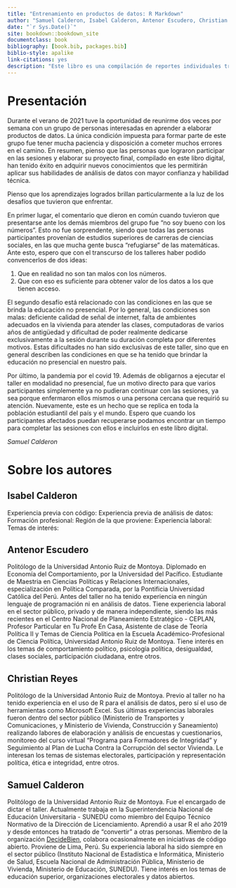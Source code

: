 ```yaml
--- 
title: "Entrenamiento en productos de datos: R Markdown"
author: "Samuel Calderon, Isabel Calderon, Antenor Escudero, Christian Reyes"
date: "`r Sys.Date()`"
site: bookdown::bookdown_site
documentclass: book
bibliography: [book.bib, packages.bib]
biblio-style: apalike
link-citations: yes
description: "Este libro es una compilación de reportes individuales trabajados durante el verano 2021 en el Taller de Elaboración de productos de datos dictado por Samuel Calderon."
---
```


# Presentación {-}

Durante el verano de 2021 tuve la oportunidad de reunirme dos veces por semana con un grupo de personas interesadas en aprender a elaborar productos de datos. La única condición impuesta para formar parte de este grupo fue tener mucha paciencia y disposición a cometer muchos errores en el camino. En resumen, pienso que las personas que lograron participar en las sesiones y elaborar su proyecto final, compilado en este libro digital, han tenido éxito en adquirir nuevos conocimientos que les permitirán aplicar sus habilidades de análisis de datos con mayor confianza y habilidad técnica. 

Pienso que los aprendizajes logrados brillan particularmente a la luz de los desafíos que tuvieron que enfrentar. 

En primer lugar, el comentario que dieron en común cuando tuvieron que presentarse ante los demás miembros del grupo fue "no soy bueno con los números". Esto no fue sorprendente, siendo que todas las personas participantes provenían de estudios superiores de carreras de ciencias sociales, en las que mucha gente busca "refugiarse" de las matemáticas. Ante esto, espero que con el transcurso de los talleres haber podido convencerlos de dos ideas:

1. Que en realidad no son tan malos con los números.
2. Que con eso es suficiente para obtener valor de los datos a los que tienen acceso.

El segundo desafío está relacionado con las condiciones en las que se brinda la educación no presencial. Por lo general, las condiciones son malas: deficiente calidad de señal de internet, falta de ambientes adecuados en la vivienda para atender las clases, computadoras de varios años de antigüedad y dificultad de poder realmente dedicarse exclusivamente a la sesión durante su duración completa por diferentes motivos. Estas dificultades no han sido exclusivas de este taller, sino que en general describen las condiciones en que se ha tenido que brindar la educación no presencial en nuestro país.

Por último, la pandemia por el covid 19. Además de obligarnos a ejecutar el taller en modalidad no presencial, fue un motivo directo para que varios participantes simplemente ya no pudieran continuar con las sesiones, ya sea porque enfermaron ellos mismos o una persona cercana que requirió su atención. Nuevamente, este es un hecho que se replica en toda la población estudiantil del país y el mundo. Espero que cuando los participantes afectados puedan recuperarse podamos encontrar un tiempo para completar las sesiones con ellos e incluirlos en este libro digital.

*Samuel Calderon*

# Sobre los autores {-}

## Isabel Calderon

Experiencia previa con código:
Experiencia previa de análisis de datos:
Formación profesional:
Región de la que proviene:
Experiencia laboral:
Temas de interés:

## Antenor Escudero

Politólogo de la Universidad Antonio Ruiz de Montoya. Diplomado en Economía del Comportamiento, por la Universidad del Pacífico. Estudiante de Maestria en Ciencias Políticas y Relaciones Internacionales, especialización en Política Comparada, por la Pontificia Universidad Católica del Perú. Antes del taller no ha tenido experiencia en ningún lenguaje de programación ni en análisis de datos. Tiene experiencia laboral en el sector público, privado y de manera independiente, siendo las más recientes en el Centro Nacional de Planeamiento Estratégico - CEPLAN, Profesor Particular en Tu Profe En Casa, Asistente de clase de Teoría Política II y Temas de Ciencia Política en la Escuela Académico-Profesional de Ciencia Política, Universidad Antonio Ruiz de Montoya. Tiene interés en los temas de comportamiento político, psicología política, desigualdad, clases sociales, participación ciudadana, entre otros.

## Christian Reyes

Politólogo de la Universidad Antonio Ruiz de Montoya. Previo al taller no ha tenido experiencia en el uso de R para el análisis de datos, pero sí el uso de herramientas como Microsoft Excel. Sus últimas experiencias laborales fueron dentro del sector público (Ministerio de Transportes y Comunicaciones, y Ministerio de Vivienda, Construcción y Saneamiento) realizando labores de elaboración y análisis de encuestas y cuestionarios,  monitoreo del curso virtual “Programa para Formadores de Integridad” y Seguimiento al Plan de Lucha Contra la Corrupción del sector Vivienda. Le interesan los temas de sistemas electorales, participación y representación política, ética e integridad, entre otros.

## Samuel Calderon

Politólogo de la Universidad Antonio Ruiz de Montoya. Fue el encargado de dictar el taller. Actualmente trabaja en la Superintendencia Nacional de Educación Universitaria - SUNEDU como miembro del Equipo Técnico Normativo de la Dirección de Licenciamiento. Aprendió a usar R el año 2019 y desde entonces ha tratado de "convertir" a otras personas. Miembro de la organización [DecideBien](https://github.com/DecideBienpe), colabora ocasionalmente en iniciativas de código abierto. Proviene de Lima, Perú. Su experiencia laboral ha sido siempre en el sector público (Instituto Nacional de Estadística e Informática, Ministerio de Salud, Escuela Nacional de Administración Pública, Ministerio de Vivienda, Ministerio de Educación, SUNEDU). Tiene interés en los temas de educación superior, organizaciones electorales y datos abiertos.




